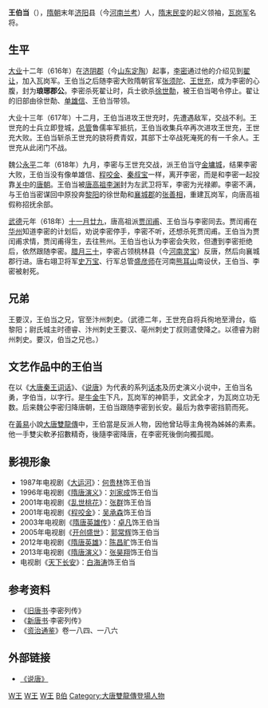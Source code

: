 '''王伯当'''（{{bd||584年|619年|1月20日|catIdx=W}}），[[隋朝|隋朝]]末年[[济阳|济阳]]县（今[[河南|河南]][[兰考|兰考]]）人，[[隋末民变|隋末民变]]的起义领袖，[[瓦岗军|瓦岗军]]名将。

== 生平 ==

[[大业|大业]]十二年（616年）在[[济阴郡|济阴郡]]（今[[山东|山东]][[定陶|定陶]]）起事，[[李密_(隋)|李密]]通过他的介绍见到[[翟让|翟让]]，加入瓦岗军。王伯当之后随李密大败隋朝官军[[张须陀|张须陀]]、[[王世充|王世充]]，成为李密的心腹，封为'''琅琊郡公'''。李密杀死翟让时，兵士欲杀[[徐世勣|徐世勣]]，被王伯当喝令停止。翟让的旧部由徐世勣、[[单雄信|单雄信]]、王伯当带领。

大业十三年（617年）十二月，王伯当进攻王世充时，先遭遇敌军，交战不利。王世充的士兵立即登城，[[总管|总管]]鲁儒率军抵抗，王伯当收集兵卒再次进攻王世充，王世充大败。王伯当斩杀王世充的骁将费青奴，其部下士卒战死淹死的有一千余人。王世充从此闭门不战。

魏公[[永平_(李密)|永平]]二年（618年）九月，李密与王世充交战，派王伯当守[[金墉城|金墉城]]，结果李密大败，王伯当没有像单雄信、[[程咬金|程咬金]]、[[秦叔宝|秦叔宝]]一样，离开李密，而是和李密一起投靠[[关中|关中]]的[[唐朝|唐朝]]。王伯当被[[唐高祖|唐高祖]][[李渊|李渊]]封为左武卫将军，李密为光禄卿。李密不满，与王伯当密谋回中原投奔[[黎阳|黎阳]]的徐世勣和[[襄城郡|襄城郡]]的[[张善相|张善相]]，重建瓦岗军，向唐高祖假称招抚余部。

[[武德|武德]]元年（618年）[[十一月廿九|十一月廿九]]，唐高祖派[[贾闰甫|贾闰甫]]、王伯当与李密同去。贾闰甫在[[华州|华州]]知道李密的计划后，劝说李密停手，李密不听，还想杀死贾闰甫。王伯当为贾闰甫求情，贾闰甫得生，去往熊州。王伯当也认为李密会失败，但遭到李密拒绝后，依然跟随李密。[[腊月三十|腊月三十]]，李密占领桃林县（今[[河南|河南]][[灵宝|灵宝]]）反唐，然后向襄城郡行进。唐右翊卫将军[[史万宝|史万宝]]、行军总管[[盛彦师|盛彦师]]在河南[[熊耳山|熊耳山]]南设伏，王伯当、李密被射死。

== 兄弟 ==
王要汉，王伯当之兄，官至汴州刺史。（武德二年，王世充自将兵徇地至滑台，临黎阳；尉氏城主时德睿、汴州刺史王要汉、亳州刺史丁叔则遣使降之。以德睿为尉州刺史。要汉，伯当之兄也。） 

== 文艺作品中的王伯当 ==
在以《[[大唐秦王词话|大唐秦王词话]]》、《[[说唐|说唐]]》为代表的系列[[话本|话本]]及历史演义小说中，王伯当名勇，字伯当，以字行。是[[牛宿|牛金牛]]下凡，瓦岗军的神箭手，文武全才，为瓦岗立功无数。后来魏公李密归降唐朝，王伯当跟随李密到长安。最后为救李密挡箭而死。
{{隋唐十八好漢}}

在[[黃易|黃易]]小說[[大唐雙龍傳|大唐雙龍傳]]中，王伯當是反派人物，因他曾玷辱主角視為姊姊的素素。他一手雙尖軟矛招數精奇，後隨李密降唐，在李密死後倒向獨孤閥。

== 影視形象 ==
*1987年电视剧《[[大运河_(電視劇)|大运河]]》：[[何贵林|何贵林]]饰王伯当
*1996年电视剧《[[隋唐演义_(1996年電視劇)|隋唐演义]]》：[[刘家成﹙演員﹚|刘家成]]饰王伯当
*2001年电视剧《[[乱世桃花|乱世桃花]]》：[[张群﹙演員﹚|张群]]饰王伯当
*2001年电视剧《[[程咬金_(電視劇)|程咬金]]》：[[吴承森|吴承森]]饰王伯当
*2003年电视剧《[[隋唐英雄传|隋唐英雄传]]》：[[卓凡|卓凡]]饰王伯当
*2005年电视剧《[[开创盛世|开创盛世]]》：[[郭常辉|郭常辉]]饰王伯当
*2012年电视剧《[[隋唐英雄|隋唐英雄]]》：[[陈昌旷|陈昌旷]]饰王伯当
*2013年电视剧《[[隋唐演义_(2013年電視劇)|隋唐演义]]》：[[张昊翔|张昊翔]]饰王伯当
*电视剧《[[天下长安|天下长安]]》：[[白海涛|白海涛]]饰王伯当

== 参考资料 ==
*《[[旧唐书|旧唐书]]·李密列传》
*《[[新唐书|新唐书]]·李密列传》
*《[[资治通鉴|资治通鉴]]》卷一八四、一八六
== 外部链接 ==
*[https://web.archive.org/web/20040730002329/http://www.cnread.net/cnread1/gdwx/y/yiming/st/ 《说唐》]

[[Category:兰考人|W王]]
[[Category:隋朝軍事人物|W王]]
[[Category:文学角色|W王]]
[[Category:王姓|B伯]]
[[Category:大唐雙龍傳登場人物|Category:大唐雙龍傳登場人物]]